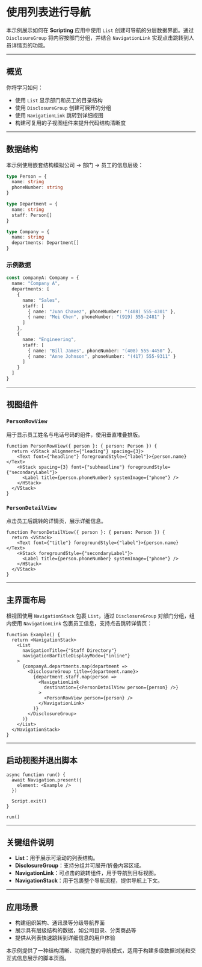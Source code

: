 # 使用列表进行导航 
        
本示例展示如何在 **Scripting** 应用中使用 `List` 创建可导航的分层数据界面。通过 `DisclosureGroup` 将内容按部门分组，并结合 `NavigationLink` 实现点击跳转到人员详情页的功能。

---

## 概览

你将学习如何：

* 使用 `List` 显示部门和员工的目录结构
* 使用 `DisclosureGroup` 创建可展开的分组
* 使用 `NavigationLink` 跳转到详细视图
* 构建可复用的子视图组件来提升代码结构清晰度

---

## 数据结构

本示例使用嵌套结构模拟公司 → 部门 → 员工的信息层级：

```ts
type Person = {
  name: string
  phoneNumber: string
}

type Department = {
  name: string
  staff: Person[]
}

type Company = {
  name: string
  departments: Department[]
}
```

### 示例数据

```ts
const companyA: Company = {
  name: "Company A",
  departments: [
    {
      name: "Sales",
      staff: [
        { name: "Juan Chavez", phoneNumber: "(408) 555-4301" },
        { name: "Mei Chen", phoneNumber: "(919) 555-2481" }
      ]
    },
    {
      name: "Engineering",
      staff: [
        { name: "Bill James", phoneNumber: "(408) 555-4450" },
        { name: "Anne Johnson", phoneNumber: "(417) 555-9311" }
      ]
    }
  ]
}
```

---

## 视图组件

### `PersonRowView`

用于显示员工姓名与电话号码的组件，使用垂直堆叠排版。

```tsx
function PersonRowView({ person }: { person: Person }) {
  return <VStack alignment={"leading"} spacing={3}>
    <Text font={"headline"} foregroundStyle={"label"}>{person.name}</Text>
    <HStack spacing={3} font={"subheadline"} foregroundStyle={"secondaryLabel"}>
      <Label title={person.phoneNumber} systemImage={"phone"} />
    </HStack>
  </VStack>
}
```

### `PersonDetailView`

点击员工后跳转的详情页，展示详细信息。

```tsx
function PersonDetailView({ person }: { person: Person }) {
  return <VStack>
    <Text font={"title"} foregroundStyle={"label"}>{person.name}</Text>
    <HStack foregroundStyle={"secondaryLabel"}>
      <Label title={person.phoneNumber} systemImage={"phone"} />
    </HStack>
  </VStack>
}
```

---

## 主界面布局

根视图使用 `NavigationStack` 包裹 `List`，通过 `DisclosureGroup` 对部门分组，组内使用 `NavigationLink` 包裹员工信息，支持点击跳转详情页：

```tsx
function Example() {
  return <NavigationStack>
    <List
      navigationTitle={"Staff Directory"}
      navigationBarTitleDisplayMode={"inline"}
    >
      {companyA.departments.map(department =>
        <DisclosureGroup title={department.name}>
          {department.staff.map(person =>
            <NavigationLink
              destination={<PersonDetailView person={person} />}
            >
              <PersonRowView person={person} />
            </NavigationLink>
          )}
        </DisclosureGroup>
      )}
    </List>
  </NavigationStack>
}
```

---

## 启动视图并退出脚本

```tsx
async function run() {
  await Navigation.present({
    element: <Example />
  })

  Script.exit()
}

run()
```

---

## 关键组件说明

* **List**：用于展示可滚动的列表结构。
* **DisclosureGroup**：支持分组并可展开/折叠内容区域。
* **NavigationLink**：可点击的跳转组件，用于导航到目标视图。
* **NavigationStack**：用于包裹整个导航流程，提供导航上下文。

---

## 应用场景

* 构建组织架构、通讯录等分级导航界面
* 展示具有层级结构的数据，如公司目录、分类商品等
* 提供从列表快速跳转到详细信息的用户体验

本示例提供了一种结构清晰、功能完整的导航模式，适用于构建多级数据浏览和交互式信息展示的脚本页面。
